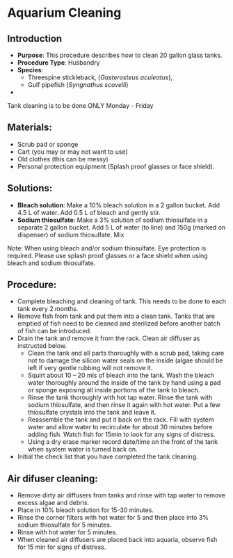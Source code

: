 # Aquarium Cleaning {#sec-vert_husb-aquarium_cleaning}

## Introduction

-   **Purpose**: This procedure describes how to clean 20 gallon glass tanks.
-   **Procedure Type**: Husbandry
-   **Species**:
    -   Threespine stickleback, (*Gasterosteus aculeatus*),
    -   Gulf pipefish (*Syngnathus scovelli*)
-   

::: {.callout-warning title="Schedule for Cleaning"}
Tank cleaning is to be done ONLY Monday - Friday
:::

## Materials:

-   Scrub pad or sponge
-   Cart (you may or may not want to use)
-   Old clothes (this can be messy)
-   Personal protection equipment (Splash proof glasses or face shield).

## Solutions:

-   **Bleach solution**: Make a 10% bleach solution in a 2 gallon bucket. Add 4.5 L of water. Add 0.5 L of bleach and gently stir.
-   **Sodium thiosulfate**: Make a 3% solution of sodium thiosulfate in a separate 2 gallon bucket. Add 5 L of water (to line) and 150g (marked on dispenser) of sodium thiosulfate. Mix

Note: When using bleach and/or sodium thiosulfate. Eye protection is required. Please use splash proof glasses or a face shield when using bleach and sodium thiosulfate.

## Procedure:

-   Complete bleaching and cleaning of tank. This needs to be done to each tank every 2 months.
-   Remove fish from tank and put them into a clean tank. Tanks that are emptied of fish need to be cleaned and sterilized before another batch of fish can be introduced.
-   Drain the tank and remove it from the rack. Clean air diffuser as instructed below.
    -   Clean the tank and all parts thoroughly with a scrub pad, taking care not to damage the silicon water seals on the inside (algae should be left if very gentle rubbing will not remove it.
    -   Squirt about 10 -- 20 mls of bleach into the tank. Wash the bleach water thoroughly around the inside of the tank by hand using a pad or sponge exposing all inside portions of the tank to bleach.
    -   Rinse the tank thoroughly with hot tap water. Rinse the tank with sodium thiosulfate, and then rinse it again with hot water. Put a few thiosulfate crystals into the tank and leave it.
    -   Reassemble the tank and put it back on the rack. Fill with system water and allow water to recirculate for about 30 minutes before adding fish. Watch fish for 15min to look for any signs of distress.
    -   Using a dry erase marker record date/time on the front of the tank when system water is turned back on.
-   Initial the check list that you have completed the tank cleaning.

## Air difuser cleaning:

-   Remove dirty air diffusers from tanks and rinse with tap water to remove excess algae and debris.
-   Place in 10% bleach solution for 15-30 minutes.
-   Rinse the corner filters with hot water for 5 and then place into 3% sodium thiosulfate for 5 minutes.
-   Rinse with hot water for 5 minutes.
-   When cleaned air diffusers are placed back into aquaria, observe fish for 15 min for signs of distress.
